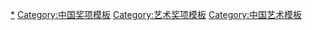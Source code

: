 [[Category:中国艺术奖项|*]]
[[Category:中国奖项模板|Category:中国奖项模板]]
[[Category:艺术奖项模板|Category:艺术奖项模板]]
[[Category:中国艺术模板|Category:中国艺术模板]]
